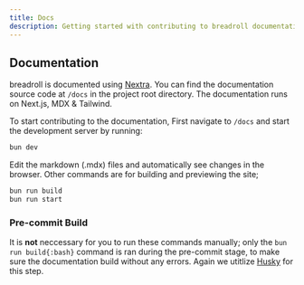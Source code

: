 ```yaml
---
title: Docs
description: Getting started with contributing to breadroll documentation
---
```


## Documentation

breadroll is documented using [Nextra](https://nextra.site). You can find the documentation source code at `/docs` in the project root directory. The documentation runs on Next.js, MDX & Tailwind.

To start contributing to the documentation, First navigate to `/docs` and start the development server by running:

```bash
bun dev
```

Edit the markdown (.mdx) files and automatically see changes in the browser. Other commands are for building and previewing the site;

```bash
bun run build
bun run start
```

### Pre-commit Build

It is **not** neccessary for you to run these commands manually; only the `bun run build{:bash}` command is ran during the pre-commit stage, to make sure the documentation build without any errors. Again we utitlize [Husky](https://typicode.github.io/husky/) for this step.
